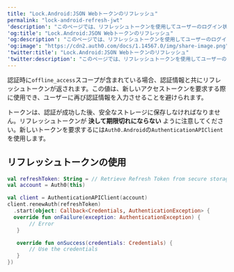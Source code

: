 ---
title: "Lock.Android:JSON Webトークンのリフレッシュ"
permalink: "lock-android-refresh-jwt"
'description': "このページでは、リフレッシュトークンを使用してユーザーのログイン状態を維持する方法について説明します。"
'og:title': "Lock.Android:JSON Webトークンのリフレッシュ"
'og:description': "このページでは、リフレッシュトークンを使用してユーザーのログイン状態を維持する方法について説明します。"
'og:image': "https://cdn2.auth0.com/docs/1.14567.0/img/share-image.png"
'twitter:title': "Lock.Android:JSON Webトークンのリフレッシュ"
'twitter:description': "このページでは、リフレッシュトークンを使用してユーザーのログイン状態を維持する方法について説明します。"
---

認証時に`offline_access`スコープが含まれている場合、認証情報と共にリフレッシュトークンが返されます。この値は、新しいアクセストークンを要求する際に使用でき、ユーザーに再び認証情報を入力させることを避けられます。

トークンは、認証が成功した後、安全なストレージに保存しなければなりません。リフレッシュトークンが **決して期限切れにならない** ように注意してください。新しいトークンを要求するには`Auth0.Android`の`AuthenticationAPIClient`を使用します。

## リフレッシュトークンの使用

```kotlin lines
val refreshToken: String = // Retrieve Refresh Token from secure storage
val account = Auth0(this)

val client = AuthenticationAPIClient(account)
client.renewAuth(refreshToken)
  .start(object: Callback<Credentials, AuthenticationException> {
  override fun onFailure(exception: AuthenticationException) {
       // Error
   }

   override fun onSuccess(credentials: Credentials) {
       // Use the credentials
   }
})
```

